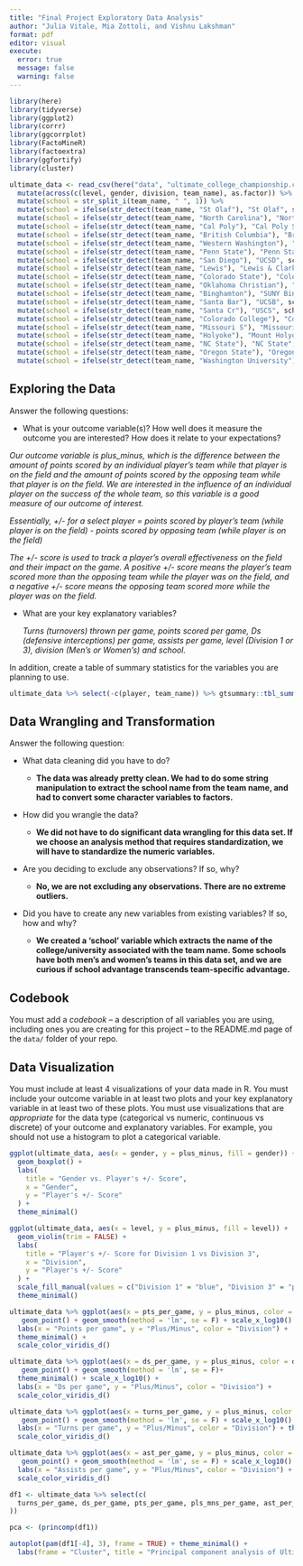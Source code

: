 ```yaml
---
title: "Final Project Exploratory Data Analysis"
author: "Julia Vitale, Mia Zottoli, and Vishnu Lakshman"
format: pdf
editor: visual
execute: 
  error: true
  message: false
  warning: false
---
```


```r
library(here)
library(tidyverse)
library(ggplot2)
library(corrr)
library(ggcorrplot)
library(FactoMineR)
library(factoextra)
library(ggfortify)
library(cluster)

```

```r
ultimate_data <- read_csv(here("data", "ultimate_college_championship.csv")) %>%
  mutate(across(c(level, gender, division, team_name), as.factor)) %>%
  mutate(school = str_split_i(team_name, " ", 1)) %>%
  mutate(school = ifelse(str_detect(team_name, "St Olaf"), "St Olaf", school)) %>%
  mutate(school = ifelse(str_detect(team_name, "North Carolina"), "North Carolina", school)) %>%
  mutate(school = ifelse(str_detect(team_name, "Cal Poly"), "Cal Poly SLO", school))  %>%
  mutate(school = ifelse(str_detect(team_name, "British Columbia"), "British Columbia", school))  %>%
  mutate(school = ifelse(str_detect(team_name, "Western Washington"), "Western Washington", school))  %>%
  mutate(school = ifelse(str_detect(team_name, "Penn State"), "Penn State", school))  %>%
  mutate(school = ifelse(str_detect(team_name, "San Diego"), "UCSD", school))  %>%
  mutate(school = ifelse(str_detect(team_name, "Lewis"), "Lewis & Clark", school))  %>%
  mutate(school = ifelse(str_detect(team_name, "Colorado State"), "Colorado State", school))  %>%
  mutate(school = ifelse(str_detect(team_name, "Oklahoma Christian"), "Oklahoma Christian", school))  %>%
  mutate(school = ifelse(str_detect(team_name, "Binghamton"), "SUNY Binghamton", school))  %>%
  mutate(school = ifelse(str_detect(team_name, "Santa Bar"), "UCSB", school))  %>%
  mutate(school = ifelse(str_detect(team_name, "Santa Cr"), "USCS", school))  %>%
  mutate(school = ifelse(str_detect(team_name, "Colorado College"), "Colorado College", school))  %>%
  mutate(school = ifelse(str_detect(team_name, "Missouri S"), "Missouri S&T", school))  %>%
  mutate(school = ifelse(str_detect(team_name, "Holyoke"), "Mount Holyoke", school))  %>%
  mutate(school = ifelse(str_detect(team_name, "NC State"), "NC State", school))  %>%
  mutate(school = ifelse(str_detect(team_name, "Oregon State"), "Oregon State", school))  %>%
  mutate(school = ifelse(str_detect(team_name, "Washington University"), "Washington University", school))
```

## Exploring the Data

Answer the following questions:

-   What is your outcome variable(s)? How well does it measure the outcome you are interested? How does it relate to your expectations?

*Our outcome variable is plus_minus, which is the difference between the amount of points scored by an individual player's team while that player is on the field and the amount of points scored by the opposing team while that player is on the field. We are interested in the influence of an individual player on the success of the whole team, so this variable is a good measure of our outcome of interest.*

*Essentially, +/- for a select player = points scored by player's team (while player is on the field) - points scored by opposing team (while player is on the field)*

*The +/- score is used to track a player's overall effectiveness on the field and their impact on the game. A positive +/- score means the player's team scored more than the opposing team while the player was on the field, and a negative +/- score means the opposing team scored more while the player was on the field.*

-   What are your key explanatory variables?

    *Turns (turnovers) thrown per game, points scored per game, Ds (defensive interceptions) per game, assists per game, level (Division 1 or 3), division (Men's or Women's) and school.*

In addition, create a table of summary statistics for the variables you are planning to use.

```r
ultimate_data %>% select(-c(player, team_name)) %>% gtsummary::tbl_summary()

```

## Data Wrangling and Transformation

Answer the following question:

-   What data cleaning did you have to do?

    -   **The data was already pretty clean. We had to do some string manipulation to extract the school name from the team name, and had to convert some character variables to factors.**

-   How did you wrangle the data?

    -   **We did not have to do significant data wrangling for this data set. If we choose an analysis method that requires standardization, we will have to standardize the numeric variables.**

-   Are you deciding to exclude any observations? If so, why?

    -   **No, we are not excluding any observations. There are no extreme outliers.**

-   Did you have to create any new variables from existing variables? If so, how and why?

    -   **We created a 'school' variable which extracts the name of the college/university associated with the team name. Some schools have both men's and women's teams in this data set, and we are curious if school advantage transcends team-specific advantage.**

## Codebook

You must add a *codebook* -- a description of all variables you are using, including ones you are creating for this project -- to the README.md page of the `data/` folder of your repo.

## Data Visualization

You must include at least 4 visualizations of your data made in R. You must include your outcome variable in at least two plots and your key explanatory variable in at least two of these plots. You must use visualizations that are *appropriate* for the data type (categorical vs numeric, continuous vs discrete) of your outcome and explanatory variables. For example, you should not use a histogram to plot a categorical variable.

```r
ggplot(ultimate_data, aes(x = gender, y = plus_minus, fill = gender)) +
  geom_boxplot() +
  labs(
    title = "Gender vs. Player's +/- Score",
    x = "Gender",
    y = "Player's +/- Score"
  ) +
  theme_minimal()
```

```r
ggplot(ultimate_data, aes(x = level, y = plus_minus, fill = level)) +
  geom_violin(trim = FALSE) +
  labs(
    title = "Player's +/- Score for Division 1 vs Division 3",
    x = "Division",
    y = "Player's +/- Score"
  ) +
  scale_fill_manual(values = c("Division 1" = "blue", "Division 3" = "pink")) + 
  theme_minimal()
```

```r
ultimate_data %>% ggplot(aes(x = pts_per_game, y = plus_minus, color = division)) + 
   geom_point() + geom_smooth(method = 'lm', se = F) + scale_x_log10() +
  labs(x = "Points per game", y = "Plus/Minus", color = "Division") + 
  theme_minimal() +
  scale_color_viridis_d()

ultimate_data %>% ggplot(aes(x = ds_per_game, y = plus_minus, color = division)) + 
   geom_point() + geom_smooth(method = 'lm', se = F)+
  theme_minimal() + scale_x_log10() + 
  labs(x = "Ds per game", y = "Plus/Minus", color = "Division") +
  scale_color_viridis_d()

ultimate_data %>% ggplot(aes(x = turns_per_game, y = plus_minus, color = division)) + 
   geom_point() + geom_smooth(method = 'lm', se = F) + scale_x_log10() +
  labs(x = "Turns per game", y = "Plus/Minus", color = "Division") + theme_minimal() +
  scale_color_viridis_d()

ultimate_data %>% ggplot(aes(x = ast_per_game, y = plus_minus, color = division)) + 
   geom_point() + geom_smooth(method = 'lm', se = F) + scale_x_log10() +
  labs(x = "Assists per game", y = "Plus/Minus", color = "Division") + theme_minimal() +
  scale_color_viridis_d()
```

```r
df1 <- ultimate_data %>% select(c(
  turns_per_game, ds_per_game, pts_per_game, pls_mns_per_game, ast_per_game
))

pca <- (princomp(df1))

autoplot(pam(df1[-4], 3), frame = TRUE) + theme_minimal() +
  labs(frame = "Cluster", title = "Principal component analysis of Ultimate data")
```
